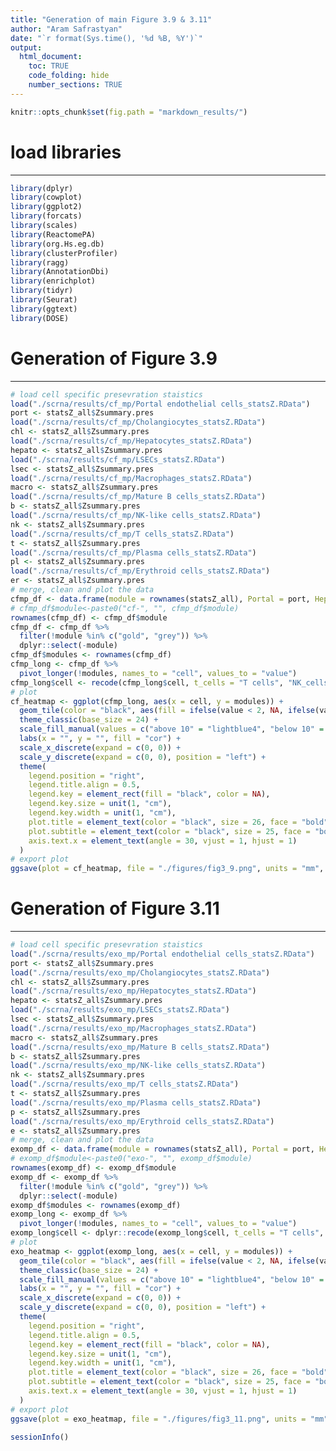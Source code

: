 ```yaml
---
title: "Generation of main Figure 3.9 & 3.11"
author: "Aram Safrastyan"
date: "`r format(Sys.time(), '%d %B, %Y')`"
output:
  html_document: 
    toc: TRUE
    code_folding: hide
    number_sections: TRUE
---
```


<style type="text/css">
.main-container {
  max-width: 1500px;
  margin-left: auto;
  margin-right: auto;
}
</style>

```r
knitr::opts_chunk$set(fig.path = "markdown_results/")
```

# load libraries
***

```r
library(dplyr)
library(cowplot)
library(ggplot2)
library(forcats)
library(scales)
library(ReactomePA)
library(org.Hs.eg.db)
library(clusterProfiler)
library(ragg)
library(AnnotationDbi)
library(enrichplot)
library(tidyr)
library(Seurat)
library(ggtext)
library(DOSE)
```

# Generation of Figure 3.9
***

```r
# load cell specific presevration staistics
load("./scrna/results/cf_mp/Portal endothelial cells_statsZ.RData")
port <- statsZ_all$Zsummary.pres
load("./scrna/results/cf_mp/Cholangiocytes_statsZ.RData")
chl <- statsZ_all$Zsummary.pres
load("./scrna/results/cf_mp/Hepatocytes_statsZ.RData")
hepato <- statsZ_all$Zsummary.pres
load("./scrna/results/cf_mp/LSECs_statsZ.RData")
lsec <- statsZ_all$Zsummary.pres
load("./scrna/results/cf_mp/Macrophages_statsZ.RData")
macro <- statsZ_all$Zsummary.pres
load("./scrna/results/cf_mp/Mature B cells_statsZ.RData")
b <- statsZ_all$Zsummary.pres
load("./scrna/results/cf_mp/NK-like cells_statsZ.RData")
nk <- statsZ_all$Zsummary.pres
load("./scrna/results/cf_mp/T cells_statsZ.RData")
t <- statsZ_all$Zsummary.pres
load("./scrna/results/cf_mp/Plasma cells_statsZ.RData")
pl <- statsZ_all$Zsummary.pres
load("./scrna/results/cf_mp/Erythroid cells_statsZ.RData")
er <- statsZ_all$Zsummary.pres
# merge, clean and plot the data
cfmp_df <- data.frame(module = rownames(statsZ_all), Portal = port, Hepatocytes = hepato, LSECs = lsec, Macrophages = macro, b_cells = b, t_cells = t, NK_cells = nk, Erythroid = er, Cholangiocytes = chl, Plasma_cells = pl)
# cfmp_df$module<-paste0("cf-", "", cfmp_df$module)
rownames(cfmp_df) <- cfmp_df$module
cfmp_df <- cfmp_df %>%
  filter(!module %in% c("gold", "grey")) %>%
  dplyr::select(-module)
cfmp_df$modules <- rownames(cfmp_df)
cfmp_long <- cfmp_df %>%
  pivot_longer(!modules, names_to = "cell", values_to = "value")
cfmp_long$cell <- recode(cfmp_long$cell, t_cells = "T cells", "NK_cells" = "NK-like cells", Erythroid = "Erythroid cells", b_cells = "Mature B cells", Plasma_cells = "Plasma cells", Portal = "Portal endothelial cells")
# plot
cf_heatmap <- ggplot(cfmp_long, aes(x = cell, y = modules)) +
  geom_tile(color = "black", aes(fill = ifelse(value < 2, NA, ifelse(value > 10, "above 10", "below 10"))), size = 0.2) +
  theme_classic(base_size = 24) +
  scale_fill_manual(values = c("above 10" = "lightblue4", "below 10" = "lightblue"), labels = c("strong", "weak to moderate"), na.value = "grey95", name = expression(Z[italic("pres")])) +
  labs(x = "", y = "", fill = "cor") +
  scale_x_discrete(expand = c(0, 0)) +
  scale_y_discrete(expand = c(0, 0), position = "left") +
  theme(
    legend.position = "right",
    legend.title.align = 0.5,
    legend.key = element_rect(fill = "black", color = NA),
    legend.key.size = unit(1, "cm"),
    legend.key.width = unit(1, "cm"),
    plot.title = element_text(color = "black", size = 26, face = "bold", hjust = 0.5),
    plot.subtitle = element_text(color = "black", size = 25, face = "bold", hjust = 0.5),
    axis.text.x = element_text(angle = 30, vjust = 1, hjust = 1)
  )
# export plot
ggsave(plot = cf_heatmap, file = "./figures/fig3_9.png", units = "mm", device = ragg::agg_png, height = 250, width = 400, scaling = 1, limitsize = FALSE)
```

# Generation of Figure 3.11
***

```r
# load cell specific presevration staistics
load("./scrna/results/exo_mp/Portal endothelial cells_statsZ.RData")
port <- statsZ_all$Zsummary.pres
load("./scrna/results/exo_mp/Cholangiocytes_statsZ.RData")
chl <- statsZ_all$Zsummary.pres
load("./scrna/results/exo_mp/Hepatocytes_statsZ.RData")
hepato <- statsZ_all$Zsummary.pres
load("./scrna/results/exo_mp/LSECs_statsZ.RData")
lsec <- statsZ_all$Zsummary.pres
load("./scrna/results/exo_mp/Macrophages_statsZ.RData")
macro <- statsZ_all$Zsummary.pres
load("./scrna/results/exo_mp/Mature B cells_statsZ.RData")
b <- statsZ_all$Zsummary.pres
load("./scrna/results/exo_mp/NK-like cells_statsZ.RData")
nk <- statsZ_all$Zsummary.pres
load("./scrna/results/exo_mp/T cells_statsZ.RData")
t <- statsZ_all$Zsummary.pres
load("./scrna/results/exo_mp/Plasma cells_statsZ.RData")
p <- statsZ_all$Zsummary.pres
load("./scrna/results/exo_mp/Erythroid cells_statsZ.RData")
e <- statsZ_all$Zsummary.pres
# merge, clean and plot the data
exomp_df <- data.frame(module = rownames(statsZ_all), Portal = port, Hepatocytes = hepato, LSECs = lsec, Macrophages = macro, b_cells = b, t_cells = t, NK_cells = nk, Erythroid = e, Cholangiocytes = chl, Plasma_cells = p)
# exomp_df$module<-paste0("exo-", "", exomp_df$module)
rownames(exomp_df) <- exomp_df$module
exomp_df <- exomp_df %>%
  filter(!module %in% c("gold", "grey")) %>%
  dplyr::select(-module)
exomp_df$modules <- rownames(exomp_df)
exomp_long <- exomp_df %>%
  pivot_longer(!modules, names_to = "cell", values_to = "value")
exomp_long$cell <- dplyr::recode(exomp_long$cell, t_cells = "T cells", "NK_cells" = "NK-like cells", Erythroid = "Erythroid cells", b_cells = "Mature B cells", Plasma_cells = "Plasma cells", Portal = "Portal endothelial cells")
# plot
exo_heatmap <- ggplot(exomp_long, aes(x = cell, y = modules)) +
  geom_tile(color = "black", aes(fill = ifelse(value < 2, NA, ifelse(value > 10, "above 10", "below 10"))), size = 0.2) +
  theme_classic(base_size = 24) +
  scale_fill_manual(values = c("above 10" = "lightblue4", "below 10" = "lightblue"), labels = c("strong", "weak to moderate"), na.value = "grey95", name = expression(Z[italic("pres")])) +
  labs(x = "", y = "", fill = "cor") +
  scale_x_discrete(expand = c(0, 0)) +
  scale_y_discrete(expand = c(0, 0), position = "left") +
  theme(
    legend.position = "right",
    legend.title.align = 0.5,
    legend.key = element_rect(fill = "black", color = NA),
    legend.key.size = unit(1, "cm"),
    legend.key.width = unit(1, "cm"),
    plot.title = element_text(color = "black", size = 26, face = "bold", hjust = 0.5),
    plot.subtitle = element_text(color = "black", size = 25, face = "bold", hjust = 0.5),
    axis.text.x = element_text(angle = 30, vjust = 1, hjust = 1)
  )
# export plot
ggsave(plot = exo_heatmap, file = "./figures/fig3_11.png", units = "mm", device = ragg::agg_png, height = 250, width = 400, scaling = 1, limitsize = FALSE)
```

```r
sessionInfo()
```
